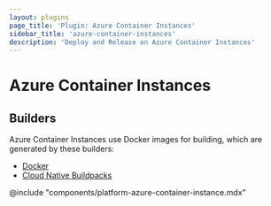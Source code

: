 ```yaml
---
layout: plugins
page_title: 'Plugin: Azure Container Instances'
sidebar_title: 'azure-container-instances'
description: 'Deploy and Release on Azure Container Instances'
---
```


# Azure Container Instances

## Builders

Azure Container Instances use Docker images for building, which are generated by these builders:

- [Docker](./docker)
- [Cloud Native Buildpacks](./pack)

@include "components/platform-azure-container-instance.mdx"

